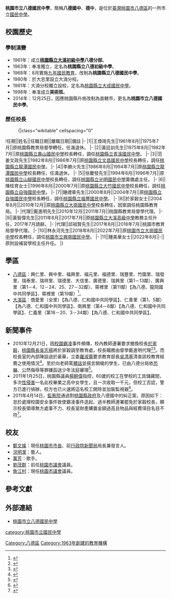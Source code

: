 {{Infobox_School
|name           =桃園市八德國民中學
|other_name     ={{lang|en|Bade Junior High School}}
|image          =<!-- 因文件已删，故注解：[[File:Bade_Junior_High_School_Logo.gif|File:Bade Junior High School Logo.gif]] -->
|motto          =健康、勤學、守法、負責
|established    =1963年
|type           =市立[[國民中學|國民中學]]
|district       ={{TWN}}[[桃園市|桃園市]][[八德區|八德區]]
|principal      =林永河
|grades         =三年制，共41班。<br>七年級13班<br>八年級14班<br>九年級14班
|faculty        =113人
|staff          =10人
|students       =1,158（2016年）
|address        =（334）桃園市八德區興豐路321號
|tel            =886-3-368-5322
|website        =http://www.ptjh.tyc.edu.tw/
}}
'''桃園市立八德國民中學'''，簡稱'''八德國中'''、'''德中'''，是位於[[臺灣|臺灣]][[桃園市|桃園市]][[八德區|八德區]]的一所市立[[國民中學|國民中學]]。

==校園歷史==
===學制演變===
*1961年：成立'''[[桃園市立大溪國民中學|桃園縣立大溪初級中學]]八德分部'''。
*1963年：奉准獨立，定名為'''桃園縣立八德初級中學'''。
*1968年：8月實施[[九年國民教育|九年國民教育]]，改制為'''桃園縣立八德國民中學'''。
*1980年：於大忠里設立大湳分校。
*1981年：大湳分校獨立設校，定名為[[桃園市立大成國民中學|桃園縣立大成國民中學]]。
*1998年：奉准成立'''美術班'''。
*2014年：12月25日，因應桃園縣升格改制為直轄市，更名為'''桃園市立八德國民中學'''。

===歷任校長===
<!--原任校名以任職時校名為主，不需要更為現今名稱-->
:{|class="wikitable" cellspacing="0"
!任期||姓名||任職日期||離職日期||備註
|-
|1||王煥琦先生||1961年8月||1975年7月||原桃園縣教育局督學轉任，任滿退休。
|-
|2||黃廷訓先生||1975年8月||1982年7月||原[[桃園市立壽山高級中等學校|桃園縣立壽山國民中學]]校長轉任，調任[[桃園市立青溪國民中學|桃園縣立青溪國民中學]]。
|-
|3||范姜文政先生||1982年8月||1986年7月||原[[桃園市立文昌國民中學|桃園縣立文昌國民中學]]校長轉任，調任[[桃園市立龍潭國民中學|桃園縣立龍潭國民中學]]。
|-
|4||李勝火先生||1986年8月||1994年7月||原[[桃園市立龍潭國民中學|桃園縣立龍潭國民中學]]校長轉任，任滿退休。
|-
|5||徐慶發先生||1994年8月||1996年7月||原[[桃園市立山腳國民中學|桃園縣立山腳國民中學]]校長轉任，調任[[桃園市立光明國民中學|桃園縣立光明國民中學]]籌備處主任。
|-
|6||陳桂育女士||1996年8月||2000年7月||原[[桃園市立大竹國民中學|桃園縣立大竹國民中學]]校長轉任，調任[[桃園市立自強國民中學|桃園縣立自強國民中學]]。
|-
|7||鍾禮章先生||2000年8月||2004年7月||原[[桃園市立自強國民中學|桃園縣立自強國民中學]]校長轉任，調任[[桃園市立福豐國民中學|桃園縣立福豐國民中學]]。
|-
|8||於家穀女士||2004年8月||2010年12月||原[[桃園市立大崗國民中學|桃園縣立大崗國民中學]]校長轉任，因案調任桃園縣教育局。
|-
|代理||戴進明先生||2010年12月||2011年7月||桃園縣教育局督學代理。
|-
|9||黃智偉先生||2011年8月||2017年7月||原[[桃園市立大溪高級中等學校|桃園縣立大溪高級中學]]教務主任升任，2017年7月請辭。
|-
|代理||邱祖賢先生||2017年8月||2018年7月||桃園市教育局督學代理。
|-
|10||林永河先生||2018年8月||2022年7月||原[[桃園市立大崗國民中學|桃園市立大崗國民中學]]校長轉任，調任[[桃園市立興南國民中學|桃園市立興南國民中學]]。
|-
|11||鍾美華女士||2022年8月||-||原附設補習學校主任升任。
|}

==學區==
*[[八德區|八德區]]：興仁里、興中里、福興里、福元里、福德里、瑞豐里、竹園里、瑞發里、瑞泰里、瑞祥里、瑞德里、大信里、廣德里、瑞興里（第1－13鄰）、廣興里（第1－4、12－24、25、27－32鄰）、霄裡里（第11鄰）【為八德、龍岡國中共同學區】、霄裡里（第19鄰）<ref>{{Cite web |url=http://www.tyc.edu.tw/home.jsp?id=42&parentpath=0,41 |title=桃園市107學年度國民中小學學區劃分一覽表 |accessdate=2018-06-18 |archive-date=2018-06-16 |archive-url=https://web.archive.org/web/20180616054954/http://www.tyc.edu.tw/home.jsp?id=42&parentpath=0,41 |dead-url=no }}</ref>。
*[[大溪區|大溪區]]：僑愛里（全里）【為八德、仁和國中共同學區】、仁善里（第1、5鄰）【為八德、仁和國中共同學區】、南興里（第4－6鄰）【為八德、仁和國中共同學區】、仁義里（第18－20、3－34鄰）【為八德、仁和國中共同學區】。

==新聞事件==
*2010年12月21日，因[[校園霸凌|校園霸凌]]事件頻傳，校內教師連署要求撤換校長[[於家穀|於家穀]]，[[桃園縣長|桃園縣長]][[吳志揚|吳志揚]]將於家穀調至教育處，校長職務由督學戴進明代理<ref>{{Cite web|url=http://www.nownews.com/2010/12/21/91-2675548.htm|title=64位老師點名下台　八德校長於家穀暫調至縣府教育處|publisher=Nownews.com|language=zh-tw|accessdate=2011-07-25|archive-date=2010-12-24|archive-url=https://web.archive.org/web/20101224165914/http://www.nownews.com/2010/12/21/91-2675548.htm|dead-url=no}}</ref><ref>{{Cite web|url=http://news.cts.com.tw/cts/society/201012/201012220636193.html|title=於家穀遭撤換 學生擁抱新校長|publisher=[[華視|華視]]|language=zh-tw|accessdate=2011-07-25|archive-date=2016-03-10|archive-url=https://web.archive.org/web/20160310103528/http://news.cts.com.tw/cts/society/201012/201012220636193.html|dead-url=no}}</ref>。而校長室的內部陳設過於豪華，立委[[羅淑蕾|羅淑蕾]]要求教育部長[[吳清基|吳清基]]清查該校教育經費之使用情況<ref>{{Cite web|url=http://tw.nextmedia.com/rnews/article/SecID/102/ArtID/99238/IssueID/20101222|title=教育經費亂花？八德國中校長室超豪華|publisher=《[[蘋果日報_(台灣)|蘋果日報]]》|language=zh-tw|accessdate=2011-07-25|archive-url=https://web.archive.org/web/20110126092459/http://tw.nextmedia.com/rnews/article/SecID/102/ArtID/99238/IssueID/20101222|archive-date=2011-01-26|dead-url=yes}}</ref>。至於向老師罵[[髒話|髒話]]並揚言開槍的學生，已由八德分局依[[恐嚇|恐嚇]]、公然侮辱等罪嫌函送少年法庭審理<ref>{{cite web|title=嗆開槍學生 依恐嚇罪嫌函送|url=http://www.libertytimes.com.tw/2010/new/dec/24/today-life3.htm|publisher=自由時報|author=周敏鴻|language=zh-tw|date=2010-12-24|accessdate=2010-12-24|archive-date=2010-12-28|archive-url=https://web.archive.org/web/20101228033201/http://www.libertytimes.com.tw/2010/new/dec/24/today-life3.htm|dead-url=no}}</ref>。
*2011年1月25日，桃園縣議員[[楊朝偉|楊朝偉]]指控，60歲的校工在學校的工具儲藏間，多次[[性侵害|性侵害]]一名此校畢業之高中女學生，且一次收取一千元，但校工否認，警方已進行偵辦，校方也已火速將這名校工開除並加裝監視器<ref>{{Cite web|url=http://www.libertytimes.com.tw/2011/new/jan/26/today-so9.htm|title=八德國中校工 涉性侵同校女學生|publisher=《[[自由時報|自由時報]]》|language=zh-tw|accessdate=2011-07-25|archive-date=2011-01-28|archive-url=https://web.archive.org/web/20110128195513/http://www.libertytimes.com.tw/2011/new/jan/26/today-so9.htm|dead-url=no}}</ref>。
*2011年4月14日，[[監察院|監察院]]通過對[[桃園縣政府|桃園縣政府]]及八德國中的糾正案，原因如下：怠於處理校園安全事件致使霸凌事件迭起、過半教師連署罷免於家穀校長，顯示校長領導無方處事不力、校長室財產購置金額過高且物品與經費項目名目不符<ref>{{Cite web|url=http://www.cy.gov.tw/AP_HOME/Op_Upload/eDoc/%E7%B3%BE%E6%AD%A3%E6%A1%88/100/100000070e1002400025%E5%85%AC%E5%B8%83%E7%89%88.doc|title=100教正0007糾正案文|publisher=[[監察院|監察院]]|language=zh-tw|accessdate=2011-07-25}}{{dead link|date=2018年3月 |bot=InternetArchiveBot |fix-attempted=yes }}</ref>。

== 校友 ==
*[[鄭文燦|鄭文燦]]：現任[[桃園市市長|桃園市市長]]、前[[行政院新聞局|行政院新聞局]]局長兼發言人。
*[[況明潔|況明潔]]：藝人。
*[[萬芳|萬芳]]：歌手。
*[[劉茂群|劉茂群]]：前任[[桃園市議會|桃園市議會]]議員。
*[[詹江村|詹江村]]：現任[[桃園市議會|桃園市議會]]議員。

== 參考文獻 ==
{{reflist}}

== 外部連結 ==
*[http://163.30.93.1/ 桃園市立八德國民中學] {{Wayback|url=http://163.30.93.1/ |date=20150714133759 }}{{zh-tw}}

{{桃園市國民中學}}

[[category:桃園市立國民中學|category:桃園市立國民中學]]
[[Category:八德區|Category:八德區]]
[[Category:1963年創建的教育機構|Category:1963年創建的教育機構]]